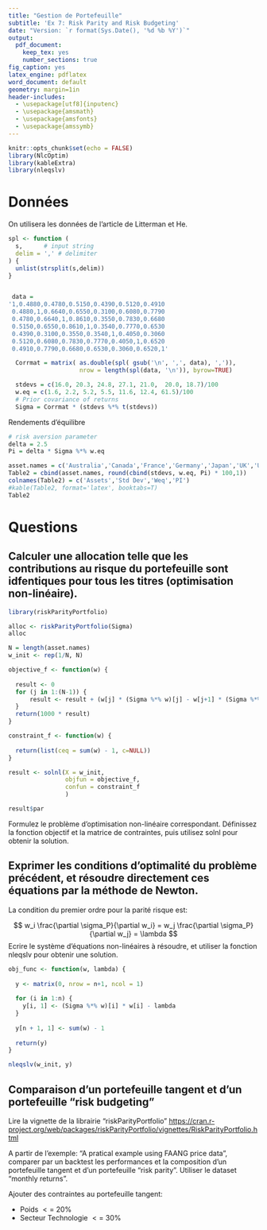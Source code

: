 ```yaml
---
title: "Gestion de Portefeuille"
subtitle: 'Ex 7: Risk Parity and Risk Budgeting'
date: "Version: `r format(Sys.Date(), '%d %b %Y')`"
output:
  pdf_document:
    keep_tex: yes
    number_sections: true
fig_caption: yes
latex_engine: pdflatex
word_document: default
geometry: margin=1in
header-includes:
  - \usepackage[utf8]{inputenc}
  - \usepackage{amsmath}
  - \usepackage{amsfonts}
  - \usepackage{amssymb}
---
```


```r
knitr::opts_chunk$set(echo = FALSE)
library(NlcOptim)
library(kableExtra)
library(nleqslv)
```

# Données

On utilisera les données de l'article de Litterman et He.

```r
spl <- function (
  s,      # input string
  delim = ',' # delimiter
) {
  unlist(strsplit(s,delim))
}


 data =
'1,0.4880,0.4780,0.5150,0.4390,0.5120,0.4910
 0.4880,1,0.6640,0.6550,0.3100,0.6080,0.7790
 0.4780,0.6640,1,0.8610,0.3550,0.7830,0.6680
 0.5150,0.6550,0.8610,1,0.3540,0.7770,0.6530
 0.4390,0.3100,0.3550,0.3540,1,0.4050,0.3060
 0.5120,0.6080,0.7830,0.7770,0.4050,1,0.6520
 0.4910,0.7790,0.6680,0.6530,0.3060,0.6520,1'

  Corrmat = matrix( as.double(spl( gsub('\n', ',', data), ',')),
                    nrow = length(spl(data, '\n')), byrow=TRUE)

  stdevs = c(16.0, 20.3, 24.8, 27.1, 21.0,  20.0, 18.7)/100
  w.eq = c(1.6, 2.2, 5.2, 5.5, 11.6, 12.4, 61.5)/100
  # Prior covariance of returns
  Sigma = Corrmat * (stdevs %*% t(stdevs))
```

Rendements d'équilibre

```r
# risk aversion parameter
delta = 2.5
Pi = delta * Sigma %*% w.eq
```

```r
asset.names = c('Australia','Canada','France','Germany','Japan','UK','USA')
Table2 = cbind(asset.names, round(cbind(stdevs, w.eq, Pi) * 100,1))
colnames(Table2) = c('Assets','Std Dev','Weq','PI')
#kable(Table2, format='latex', booktabs=T)
Table2
```

# Questions

## Calculer une allocation telle que les contributions au risque du portefeuille sont idfentiques pour tous les titres (optimisation non-linéaire).

```r
library(riskParityPortfolio)

```

```r

alloc <- riskParityPortfolio(Sigma)
alloc
```

```r
N = length(asset.names)
w_init <- rep(1/N, N)

objective_f <- function(w) {
  
  result <- 0
  for (j in 1:(N-1)) {
      result <- result + (w[j] * (Sigma %*% w)[j] - w[j+1] * (Sigma %*% w)[j+1])^2
  }
  return(1000 * result)
}

constraint_f <- function(w) {
  
  return(list(ceq = sum(w) - 1, c=NULL))
}
```

```r
result <- solnl(X = w_init,
                objfun = objective_f,
                confun = constraint_f
                )
```

```r
result$par
```

Formulez le problème d'optimisation non-linéaire correspondant. Définissez la fonction objectif et la matrice de contraintes, puis utilisez solnl pour obtenir la solution.

## Exprimer les conditions d'optimalité du problème précédent, et résoudre directement ces équations par la méthode de Newton.

La condition du premier ordre pour la parité risque est:

$$
w_i \frac{\partial \sigma_P}{\partial w_i} = w_j \frac{\partial \sigma_P}{\partial w_j} = \lambda
$$ Ecrire le système d'équations non-linéaires à résoudre, et utiliser la fonction nleqslv pour obtenir une solution.

```r
obj_func <- function(w, lambda) {
  
  y <- matrix(0, nrow = n+1, ncol = 1)
  
  for (i in 1:n) {
    y[i, 1] <- (Sigma %*% w)[i] * w[i] - lambda
  }
  
  y[n + 1, 1] <- sum(w) - 1
  
  return(y)
}
```

```r
nleqslv(w_init, y)
```

## Comparaison d'un portefeuille tangent et d'un portefeuille "risk budgeting"

Lire la vignette de la librairie "riskParityPortfolio" <https://cran.r-project.org/web/packages/riskParityPortfolio/vignettes/RiskParityPortfolio.html>

A partir de l'exemple: "A pratical example using FAANG price data", comparer par un backtest les performances et la composition d'un portefeuille tangent et d'un portefeuille "risk parity". Utiliser le dataset "monthly returns".

Ajouter des contraintes au portefeuille tangent:

-   Poids $<=$ 20%
-   Secteur Technologie $<=$ 30%
